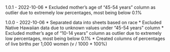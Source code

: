 1.0.1 - 2022-10-06
* Excluded mother's age of "45-54 years" column as outlier due to extremely low percentages, most being below 0.1%

1.0.0 - 2022-10-06
* Separated data into sheets based on race
* Excluded Native Hawaiian data due to unknown values under "45-54 years" column
* Excluded mother's age of "10-14 years" column as outlier due to extremely low percentages, most being below 0.1%
* Created columns of percentages of live births per 1,000 women (v / 1000 * 100%)
